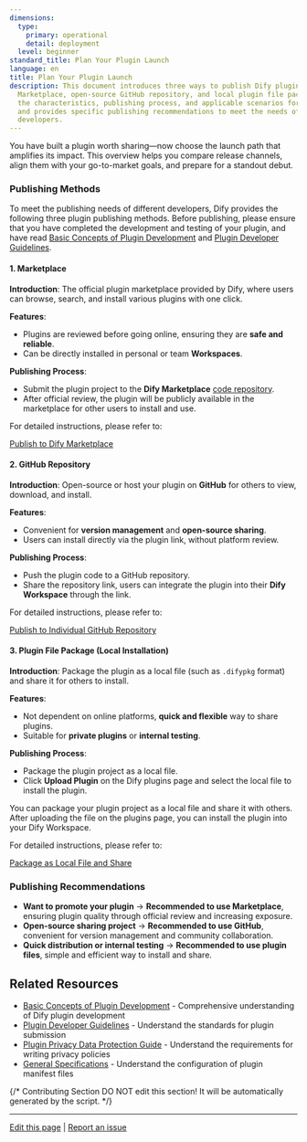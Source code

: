 ```yaml
---
dimensions:
  type:
    primary: operational
    detail: deployment
  level: beginner
standard_title: Plan Your Plugin Launch
language: en
title: Plan Your Plugin Launch
description: This document introduces three ways to publish Dify plugins - official
  Marketplace, open-source GitHub repository, and local plugin file package. It details
  the characteristics, publishing process, and applicable scenarios for each method,
  and provides specific publishing recommendations to meet the needs of different
  developers.
---
```


You have built a plugin worth sharing—now choose the launch path that amplifies its impact. This overview helps you compare release channels, align them with your go-to-market goals, and prepare for a standout debut.

### Publishing Methods

To meet the publishing needs of different developers, Dify provides the following three plugin publishing methods. Before publishing, please ensure that you have completed the development and testing of your plugin, and have read [Basic Concepts of Plugin Development](/plugin-dev-en/0111-getting-started-dify-plugin) and [Plugin Developer Guidelines](/plugin-dev-en/0312-contributor-covenant-code-of-conduct).

#### **1. Marketplace**

**Introduction**: The official plugin marketplace provided by Dify, where users can browse, search, and install various plugins with one click.

**Features**:

* Plugins are reviewed before going online, ensuring they are **safe and reliable**.
* Can be directly installed in personal or team **Workspaces**.

**Publishing Process**:

* Submit the plugin project to the **Dify Marketplace** [code repository](https://github.com/langgenius/dify-plugins).
* After official review, the plugin will be publicly available in the marketplace for other users to install and use.

For detailed instructions, please refer to:

[Publish to Dify Marketplace](/plugin-dev-en/0322-release-to-dify-marketplace)

#### 2. **GitHub Repository**

**Introduction**: Open-source or host your plugin on **GitHub** for others to view, download, and install.

**Features**:

* Convenient for **version management** and **open-source sharing**.
* Users can install directly via the plugin link, without platform review.

**Publishing Process**:

* Push the plugin code to a GitHub repository.
* Share the repository link, users can integrate the plugin into their **Dify Workspace** through the link.

For detailed instructions, please refer to:

[Publish to Individual GitHub Repository](/plugin-dev-en/0322-release-to-individual-github-repo)

#### 3. Plugin File Package (Local Installation)

**Introduction**: Package the plugin as a local file (such as `.difypkg` format) and share it for others to install.

**Features**:

* Not dependent on online platforms, **quick and flexible** way to share plugins.
* Suitable for **private plugins** or **internal testing**.

**Publishing Process**:

* Package the plugin project as a local file.
* Click **Upload Plugin** on the Dify plugins page and select the local file to install the plugin.

You can package your plugin project as a local file and share it with others. After uploading the file on the plugins page, you can install the plugin into your Dify Workspace.

For detailed instructions, please refer to:

[Package as Local File and Share](/plugin-dev-en/0322-release-by-file)

### **Publishing Recommendations**

* **Want to promote your plugin** → **Recommended to use Marketplace**, ensuring plugin quality through official review and increasing exposure.
* **Open-source sharing project** → **Recommended to use GitHub**, convenient for version management and community collaboration.
* **Quick distribution or internal testing** → **Recommended to use plugin files**, simple and efficient way to install and share.

## Related Resources

- [Basic Concepts of Plugin Development](/plugin-dev-en/0111-getting-started-dify-plugin) - Comprehensive understanding of Dify plugin development
- [Plugin Developer Guidelines](/plugin-dev-en/0312-contributor-covenant-code-of-conduct) - Understand the standards for plugin submission
- [Plugin Privacy Data Protection Guide](/plugin-dev-en/0312-privacy-protection-guidelines) - Understand the requirements for writing privacy policies
- [General Specifications](/plugin-dev-en/0411-general-specifications) - Understand the configuration of plugin manifest files

{/*
Contributing Section
DO NOT edit this section!
It will be automatically generated by the script.
*/}

---

[Edit this page](https://github.com/langgenius/dify-docs/edit/main/plugin-dev-en/0321-release-overview.mdx) | [Report an issue](https://github.com/langgenius/dify-docs/issues/new?template=docs.yml)
